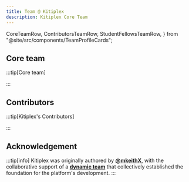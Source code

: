 ```yaml
---
title: Team @ Kitiplex
description: Kitiplex Core Team
---
```


  CoreTeamRow,
  ContributorsTeamRow,
  StudentFellowsTeamRow,
} from "@site/src/components/TeamProfileCards";

## Core team

:::tip[Core team]

:::

<CoreTeamRow />

## Contributors

:::tip[Kitiplex's Contributors]

:::

<ContributorsTeamRow />

## Acknowledgement

:::tip[info]
Kitiplex was originally authored by [**@mkeithX**](/me), with the collaborative support of a [**dynamic team**](#core-team) that collectively established the foundation for the platform's development.
:::
<!-- 
## Motivation

<details>
<summary><b>Build, innovate & inspire</b></summary>



At the heart of our mission lies the commitment to BUILD, INNOVATE, and INSPIRE. We actively pursue the creation of impactful projects, foster a culture of continuous innovation, and strive to inspire individuals to contribute, learn, and grow within our dynamic community.

**Build**
Embarking on a journey of creation and growth, our community is dedicated to the spirit of BUILD. We foster an environment where ideas evolve into tangible projects, collaborations flourish, and contributors actively engage in constructing innovative solutions. Together, we build a foundation for progress and lasting impact within our shared ecosystem.

**Innovate**
We embrace the challenge to innovate, constantly pushing boundaries and redefining what's possible. Through a commitment to continuous improvement, experimentation, and creative problem-solving, we catalyze positive change. Join us in the pursuit of cutting-edge solutions that shape the landscape of our evolving world.

**Inspire**
Inspiration is the guiding force that propels our community forward. We believe in the power of shared experiences, mentorship, and encouragement to fuel personal and collective growth. By showcasing success stories, fostering a culture of learning, and celebrating achievements, we aim to inspire individuals to reach new heights in their contributions, creating a ripple effect of inspiration throughout our vibrant community.

</details>


## History

<details>

<summary><b>Kitimi Platforms</b></summary>

A narrative that began in the latter part of 2018. Founded by a dynamic trio, this tech venture emerged in the midst of the pandemic, driven by a collective vision to reshape the landscape of remote collaboration.
Our journey started with **_Project: Scribbidibie_**, a lighthearted exploration into video hangouts, project celebrations, and virtual high-fives. Envision virtual brainstorming sessions where coding danced dynamically, design magic sparkled, and leadership left you with more questions than answers.

Fast forward to the evolution of Kitimi Platforms. Born from the insights gained and guided by an unwavering vision, Kitimi emerged as a powerhouse for remote teams, seamlessly blending video hangouts with collaborative projects. The journey from Google colleagues to Kitimi pioneers exemplifies that even amidst chaos, extraordinary seeds can be sown.

Now, let's unveil a special chapter: **Kitiplex**, born from a commitment to not only keep Kitimi afloat but to expand its horizons. Kitiplex, a subsidiary solely steered by an enigmatic leader, is dedicated to the realms of web development and machine learning. Authored with an eye for innovation, Kitiplex stands as a testament to the commitment to fostering creativity within these cutting-edge domains.

Kitimi Platforms, rooted in a singular vision, is on a mission to sprinkle good vibes across individuals and teams. Picture a virtual stage where the ship is steered by this enigmatic leader, whose brilliance leaves you with more questions than answers. This narrative is more than a glimpse into our past; it's an ode to purpose, playfulness, and the intriguing aura defining Kitimi Platforms. Welcome to a realm where expansion, innovation, and the dynamic world of tech evolution converge! 🚀

</details> -->